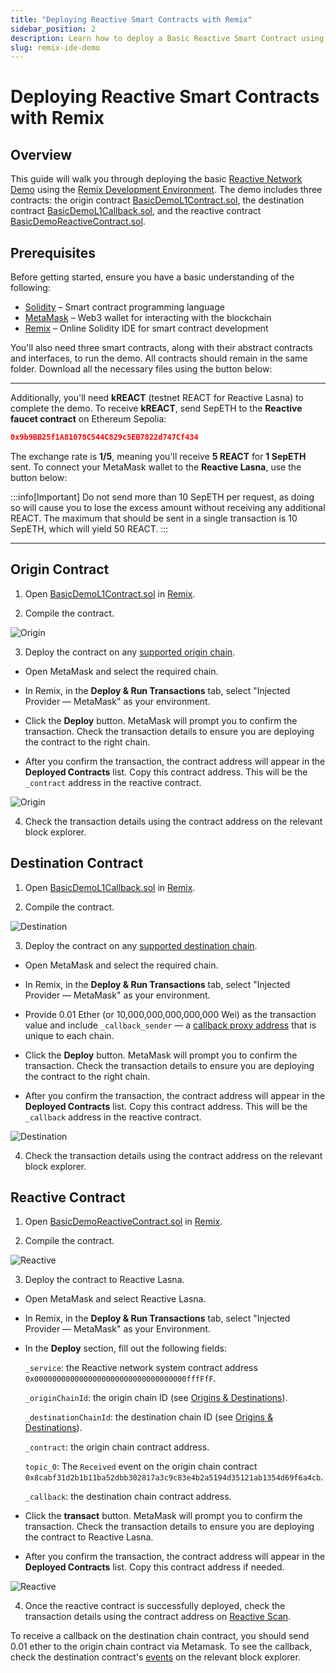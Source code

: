 ```yaml
---
title: "Deploying Reactive Smart Contracts with Remix"
sidebar_position: 2
description: Learn how to deploy a Basic Reactive Smart Contract using Remix IDE. Ideal for mastering Reactive Network fundamentals.
slug: remix-ide-demo
---
```



# Deploying Reactive Smart Contracts with Remix

## Overview

This guide will walk you through deploying the basic [Reactive Network Demo](https://github.com/Reactive-Network/reactive-smart-contract-demos/tree/main/src/demos/basic) using the [Remix Development Environment](https://remix.ethereum.org/). The demo includes three contracts: the origin contract [BasicDemoL1Contract.sol](https://github.com/Reactive-Network/reactive-smart-contract-demos/blob/main/src/demos/basic/BasicDemoL1Contract.sol), the destination contract [BasicDemoL1Callback.sol](https://github.com/Reactive-Network/reactive-smart-contract-demos/blob/main/src/demos/basic/BasicDemoL1Callback.sol), and the reactive contract [BasicDemoReactiveContract.sol](https://github.com/Reactive-Network/reactive-smart-contract-demos/blob/main/src/demos/basic/BasicDemoReactiveContract.sol).

## Prerequisites

Before getting started, ensure you have a basic understanding of the following:

- [Solidity](https://soliditylang.org/) – Smart contract programming language
- [MetaMask](https://metamask.io/) – Web3 wallet for interacting with the blockchain
- [Remix](https://remix.ethereum.org/) – Online Solidity IDE for smart contract development

You'll also need three smart contracts, along with their abstract contracts and interfaces, to run the demo. All contracts should remain in the same folder. Download all the necessary files using the button below:

<DownloadButton />

<hr />

Additionally, you'll need **kREACT** (testnet REACT for Reactive Lasna) to complete the demo. To receive **kREACT**, send SepETH to the **Reactive faucet contract** on Ethereum Sepolia:

```json
0x9b9BB25f1A81078C544C829c5EB7822d747Cf434
```

The exchange rate is **1/5**, meaning you'll receive **5 REACT** for **1 SepETH** sent. To connect your MetaMask wallet to the **Reactive Lasna**, use the button below:

:::info[Important]
Do not send more than 10 SepETH per request, as doing so will cause you to lose the excess amount without receiving any additional REACT. The maximum that should be sent in a single transaction is 10 SepETH, which will yield 50 REACT.
:::

<LasnaButton />

<hr />

## Origin Contract

1. Open [BasicDemoL1Contract.sol](https://github.com/Reactive-Network/reactive-smart-contract-demos/blob/main/src/demos/basic/BasicDemoL1Contract.sol) in [Remix](https://remix.ethereum.org/).

2. Compile the contract.

![Origin](img/1.png)

3. Deploy the contract on any [supported origin chain](../../docs/origins-and-destinations.mdx#testnet-chains).

* Open MetaMask and select the required chain.

* In Remix, in the **Deploy & Run Transactions** tab, select "Injected Provider — MetaMask" as your environment.

* Click the **Deploy** button. MetaMask will prompt you to confirm the transaction. Check the transaction details to ensure you are deploying the contract to the right chain.

* After you confirm the transaction, the contract address will appear in the **Deployed Contracts** list. Copy this contract address. This will be the `_contract` address in the reactive contract.

![Origin](img/11.png)

4. Check the transaction details using the contract address on the relevant block explorer.

## Destination Contract

1. Open [BasicDemoL1Callback.sol](https://github.com/Reactive-Network/reactive-smart-contract-demos/blob/main/src/demos/basic/BasicDemoL1Callback.sol) in [Remix](https://remix.ethereum.org/).

2. Compile the contract.

![Destination](img/2.png)

3. Deploy the contract on any [supported destination chain](../../docs/origins-and-destinations.mdx#testnet-chains).

* Open MetaMask and select the required chain.

* In Remix, in the **Deploy & Run Transactions** tab, select "Injected Provider — MetaMask" as your environment.

* Provide 0.01 Ether (or 10,000,000,000,000,000 Wei) as the transaction value and include `_callback_sender` — a [callback proxy address](../../docs/origins-and-destinations.mdx#testnet-chains) that is unique to each chain.

* Click the **Deploy** button. MetaMask will prompt you to confirm the transaction. Check the transaction details to ensure you are deploying the contract to the right chain.

* After you confirm the transaction, the contract address will appear in the **Deployed Contracts** list. Copy this contract address. This will be the `_callback` address in the reactive contract.

![Destination](img/22.png)

4. Check the transaction details using the contract address on the relevant block explorer.

## Reactive Contract

1. Open [BasicDemoReactiveContract.sol](https://github.com/Reactive-Network/reactive-smart-contract-demos/blob/main/src/demos/basic/BasicDemoReactiveContract.sol) in [Remix](https://remix.ethereum.org/).

2. Compile the contract.

![Reactive](img/3.png)

3. Deploy the contract to Reactive Lasna.

* Open MetaMask and select Reactive Lasna.

* In Remix, in the **Deploy & Run Transactions** tab, select "Injected Provider — MetaMask" as your Environment.

* In the **Deploy** section, fill out the following fields:

    `_service`: the Reactive network system contract address `0x0000000000000000000000000000000000fffFfF`.

    `_originChainId`: the origin chain ID (see [Origins & Destinations](https://dev.reactive.network/origins-and-destinations#testnet-chains)).

    `_destinationChainId`: the destination chain ID (see [Origins & Destinations](https://dev.reactive.network/origins-and-destinations#testnet-chains)).
    
    `_contract`: the origin chain contract address.
    
    `topic_0`: The `Received` event on the origin chain contract `0x8cabf31d2b1b11ba52dbb302817a3c9c83e4b2a5194d35121ab1354d69f6a4cb`.
    
    `_callback`: the destination chain contract address.

* Click the **transact** button. MetaMask will prompt you to confirm the transaction. Check the transaction details to ensure you are deploying the contract to Reactive Lasna.

* After you confirm the transaction, the contract address will appear in the **Deployed Contracts** list. Copy this contract address if needed.

![Reactive](img/33.png)

4. Once the reactive сontract is successfully deployed, check the transaction details using the contract address on [Reactive Scan](https://lasna.reactscan.net/).

To receive a callback on the destination chain contract, you should send 0.01 ether to the origin chain contract via Metamask. To see the callback, check the destination contract's [events](https://sepolia.etherscan.io/address/0x26fF307f0f0Ea0C4B5Df410Efe22754324DACE08#events) on the relevant block explorer.
